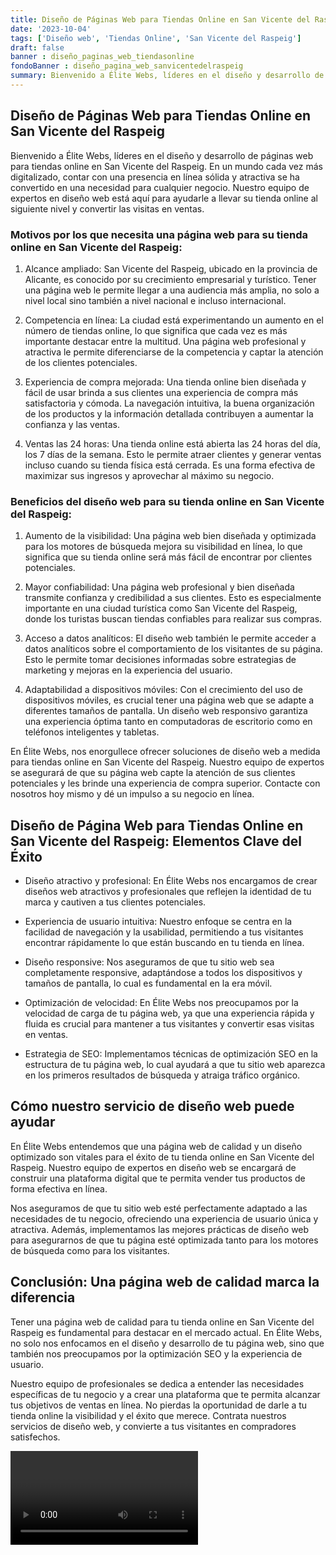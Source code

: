 ```yaml
---
title: Diseño de Páginas Web para Tiendas Online en San Vicente del Raspeig
date: '2023-10-04'
tags: ['Diseño web', 'Tiendas Online', 'San Vicente del Raspeig']
draft: false
banner : diseño_paginas_web_tiendasonline
fondoBanner : diseño_pagina_web_sanvicentedelraspeig
summary: Bienvenido a Élite Webs, líderes en el diseño y desarrollo de páginas web para tiendas online en San Vicente del Raspeig. En un mundo cada vez más digitalizado, contar con una presencia en línea sólida y atractiva se ha convertido en una necesidad para cualquier negocio. Nuestro equipo de expertos en diseño web está aquí para ayudarle a llevar su tienda online al siguiente nivel y convertir las visitas en ventas.
---
```


## Diseño de Páginas Web para Tiendas Online en San Vicente del Raspeig

Bienvenido a Élite Webs, líderes en el diseño y desarrollo de páginas web para tiendas online en San Vicente del Raspeig. En un mundo cada vez más digitalizado, contar con una presencia en línea sólida y atractiva se ha convertido en una necesidad para cualquier negocio. Nuestro equipo de expertos en diseño web está aquí para ayudarle a llevar su tienda online al siguiente nivel y convertir las visitas en ventas.

### Motivos por los que necesita una página web para su tienda online en San Vicente del Raspeig:

1. Alcance ampliado: San Vicente del Raspeig, ubicado en la provincia de Alicante, es conocido por su crecimiento empresarial y turístico. Tener una página web le permite llegar a una audiencia más amplia, no solo a nivel local sino también a nivel nacional e incluso internacional.

2. Competencia en línea: La ciudad está experimentando un aumento en el número de tiendas online, lo que significa que cada vez es más importante destacar entre la multitud. Una página web profesional y atractiva le permite diferenciarse de la competencia y captar la atención de los clientes potenciales.

3. Experiencia de compra mejorada: Una tienda online bien diseñada y fácil de usar brinda a sus clientes una experiencia de compra más satisfactoria y cómoda. La navegación intuitiva, la buena organización de los productos y la información detallada contribuyen a aumentar la confianza y las ventas.

4. Ventas las 24 horas: Una tienda online está abierta las 24 horas del día, los 7 días de la semana. Esto le permite atraer clientes y generar ventas incluso cuando su tienda física está cerrada. Es una forma efectiva de maximizar sus ingresos y aprovechar al máximo su negocio.

### Beneficios del diseño web para su tienda online en San Vicente del Raspeig:

1. Aumento de la visibilidad: Una página web bien diseñada y optimizada para los motores de búsqueda mejora su visibilidad en línea, lo que significa que su tienda online será más fácil de encontrar por clientes potenciales.

2. Mayor confiabilidad: Una página web profesional y bien diseñada transmite confianza y credibilidad a sus clientes. Esto es especialmente importante en una ciudad turística como San Vicente del Raspeig, donde los turistas buscan tiendas confiables para realizar sus compras.

3. Acceso a datos analíticos: El diseño web también le permite acceder a datos analíticos sobre el comportamiento de los visitantes de su página. Esto le permite tomar decisiones informadas sobre estrategias de marketing y mejoras en la experiencia del usuario.

4. Adaptabilidad a dispositivos móviles: Con el crecimiento del uso de dispositivos móviles, es crucial tener una página web que se adapte a diferentes tamaños de pantalla. Un diseño web responsivo garantiza una experiencia óptima tanto en computadoras de escritorio como en teléfonos inteligentes y tabletas.

En Élite Webs, nos enorgullece ofrecer soluciones de diseño web a medida para tiendas online en San Vicente del Raspeig. Nuestro equipo de expertos se asegurará de que su página web capte la atención de sus clientes potenciales y les brinde una experiencia de compra superior. Contacte con nosotros hoy mismo y dé un impulso a su negocio en línea.

<GifSeo />

<Cta />

## Diseño de Página Web para Tiendas Online en San Vicente del Raspeig: Elementos Clave del Éxito

- Diseño atractivo y profesional: En Élite Webs nos encargamos de crear diseños web atractivos y profesionales que reflejen la identidad de tu marca y cautiven a tus clientes potenciales.

- Experiencia de usuario intuitiva: Nuestro enfoque se centra en la facilidad de navegación y la usabilidad, permitiendo a tus visitantes encontrar rápidamente lo que están buscando en tu tienda en línea.

- Diseño responsive: Nos aseguramos de que tu sitio web sea completamente responsive, adaptándose a todos los dispositivos y tamaños de pantalla, lo cual es fundamental en la era móvil.

- Optimización de velocidad: En Élite Webs nos preocupamos por la velocidad de carga de tu página web, ya que una experiencia rápida y fluida es crucial para mantener a tus visitantes y convertir esas visitas en ventas.

- Estrategia de SEO: Implementamos técnicas de optimización SEO en la estructura de tu página web, lo cual ayudará a que tu sitio web aparezca en los primeros resultados de búsqueda y atraiga tráfico orgánico.

## Cómo nuestro servicio de diseño web puede ayudar

En Élite Webs entendemos que una página web de calidad y un diseño optimizado son vitales para el éxito de tu tienda online en San Vicente del Raspeig. Nuestro equipo de expertos en diseño web se encargará de construir una plataforma digital que te permita vender tus productos de forma efectiva en línea.

Nos aseguramos de que tu sitio web esté perfectamente adaptado a las necesidades de tu negocio, ofreciendo una experiencia de usuario única y atractiva. Además, implementamos las mejores prácticas de diseño web para asegurarnos de que tu página esté optimizada tanto para los motores de búsqueda como para los visitantes.

## Conclusión: Una página web de calidad marca la diferencia

Tener una página web de calidad para tu tienda online en San Vicente del Raspeig es fundamental para destacar en el mercado actual. En Élite Webs, no solo nos enfocamos en el diseño y desarrollo de tu página web, sino que también nos preocupamos por la optimización SEO y la experiencia de usuario.

Nuestro equipo de profesionales se dedica a entender las necesidades específicas de tu negocio y a crear una plataforma que te permita alcanzar tus objetivos de ventas en línea. No pierdas la oportunidad de darle a tu tienda online la visibilidad y el éxito que merece. Contrata nuestros servicios de diseño web, y convierte a tus visitantes en compradores satisfechos.

<Video />

<CtaBot job='Tiendas Online' city='San Vicente del Raspeig'/>

<Gmaps query='San Vicente del Raspeig+españa+maps' />